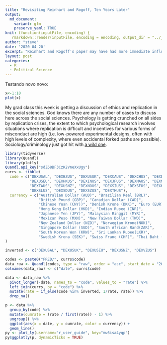 ```yaml
---
title: "Revisiting Reinhart and Rogoff, Ten Years Later"
output:
  md_document:
    variant: gfm
    preserve_yaml: TRUE
knit: (function(inputFile, encoding) {
   rmarkdown::render(inputFile, encoding = encoding, output_dir = "../_posts") })
author: "steve"
date: '2020-04-20'
excerpt: "Reinhart and Rogoff's paper may have had more immediate influence on economics than any other paper in history, but it's a showcase on how not to do research."
layout: post
categories:
  - R
  - Political Science
---
```


Testando novo novo:

```r

x<-1:10
plot(x)

```

My grad class this week is getting a discussion of ethics and replication in the social sciences. God knows there are any number of cases to discuss here across the social sciences. Psychology is getting crunched on all sides by replication crises, the extent to which psychological research involves situations where replication is difficult and incentives for various forms of misconduct are high (i.e. low-powered experimental designs, often with high levels of complexity, where even accidental forked paths are possible). Sociology/criminology just got hit with [a wild one](https://econjwatch.org/articles/the-stewart-retractions-a-quantitative-and-qualitative-analysis). 

```r
library(tidyverse)
library(Quandl)
library(plotly)
Quandl.api_key("sdZ68BF3CzK2VneXxUgy")
currs <- tibble(
  code = c("DEXUSAL", "DEXBZUS", "DEXUSUK", "DEXCAUS", "DEXCHUS", "DEXDNUS",
           "DEXUSEU", "DEXHKUS", "DEXINUS", "DEXJPUS", "DEXMAUS", "DEXMXUS",
           "DEXTAUS", "DEXUSNZ", "DEXNOUS", "DEXSIUS", "DEXSFUS", "DEXKOUS",
           "DEXSLUS", "DEXSDUS", "DEXSZUS", "DEXTHUS"),
  currency = c("Australian Dollar (AUD)", "Brazilian Real (BRL)",
               "British Pound (GBP)", "Canadian Dollar (CAD)",
               "Chinese Yuan (CNY))", "Denish Krone (DKK)", "Euro (EUR)",
               "Hong Kong Dollar (HKD)", "Indian Rupee (INR)",
               "Japanese Yen (JPY)", "Malaysian Ringgit (MYR)",
               "Mexican Peso (MXN)", "New Taiwan Dollar (TWD)",
               "New Zealand Dollar (NZD)", "Norwegian Krone(NOK)",
               "Singapore Dollar (SGD)", "South African Rand(ZAR)",
               "South Korean Won (KRW)", "Sri Lankan Rupee(LKR)",
               "Swedish Krona (SEK)", "Swiss Franc (CHF)", "Thai Baht (THB)")
)

inverted <- c("DEXUSAL", "DEXUSUK", "DEXUSEU", "DEXUSNZ", "DEXVZUS")

codes <- paste0("FRED/", currs$code)
data_raw <- Quandl(codes, type = "raw", order = "asc", start_date = "2020-01-01")
colnames(data_raw) <- c("date", currs$code)

data <- data_raw %>%
  pivot_longer(-date, names_to = "code", values_to = "rate") %>%
  left_join(currs, by = "code") %>%
  mutate(rate = if_else(code %in% inverted, 1/rate, rate)) %>%
  drop_na()

p <- data %>%
  group_by(code) %>%
  mutate(cumrate = (rate / first(rate)) - 1) %>%
  ungroup() %>%
  ggplot(aes(x = date, y = cumrate, color = currency)) +
  geom_line() 
py <- plot_ly(username="r_user_guide", key="mw5isa4yqp")
py$ggplotly(p, dynamicTicks = TRUE)
```
